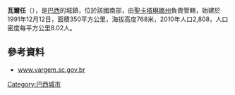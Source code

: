 {{Coord|27|29|21|S|50|58|30|W|display=title}}

'''瓦爾任'''（{{lang-pt|Vargem}}），是[[巴西|巴西]]的城鎮，位於該國南部，由[[聖卡塔琳娜州|聖卡塔琳娜州]]負責管轄，始建於1991年12月12日，面積350平方公里，海拔高度768米，2010年人口2,808，人口密度每平方公里8.02人。

==參考資料==
*[http://www.vargem.sc.gov.br www.vargem.sc.gov.br] {{Wayback|url=http://www.vargem.sc.gov.br/ |date=20201203015456 }}

{{Brazil-geo-stub}}
{{聖卡塔琳娜州市鎮}}
[[Category:巴西城市|Category:巴西城市]]
